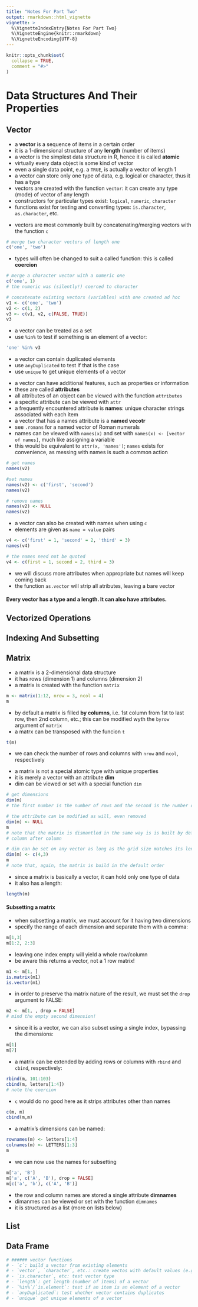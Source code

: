 ```yaml
---
title: "Notes For Part Two"
output: rmarkdown::html_vignette
vignette: >
  %\VignetteIndexEntry{Notes For Part Two}
  %\VignetteEngine{knitr::rmarkdown}
  %\VignetteEncoding{UTF-8}
---
```


```r
knitr::opts_chunk$set(
  collapse = TRUE,
  comment = "#>"
)
```

# Data Structures And Their Properties

## Vector
- a **vector** is a sequence of items in a certain order
- it is a 1-dimensional structure of any **length** (number of items)
- a vector is the simplest data structure in R, hence it is called **atomic**
- virtually every data object is some kind of vector
- even a single data point, e.g. a `TRUE`, is actually a vector of length 1
- a vector can store only one type of data, e.g. logical or character, thus it has a type
- vectors are created with the function `vector`: it can create any type (mode) of vector of any length
- constructors for particular types exist: `logical`, `numeric`, `character`
- functions exist for testing and converting types: `is.character`, `as.character`, etc.

\newline

- vectors are most commonly built by concatenating/merging vectors with the function `c`
```r
# merge two character vectors of length one
c('one', 'two')
```
- types will often be changed to suit a called function: this is called **coercion**
```r
# merge a character vector with a numeric one
c('one', 1)
# the numeric was (silently!) coerced to character
```

```r
# concatenate existing vectors (variables) with one created ad hoc
v1 <- c('one', 'two')
v2 <- c(1, 2)
v3 <- c(v1, v2, c(FALSE, TRUE))
v3
```
- a vector can be treated as a set
- use `%in%` to test if something is an element of a vector:
```r
'one' %in% v3
```
- a vector can contain duplicated elements
- use `anyDuplicated` to test if that is the case
- use `unique` to get unique elements of a vector

\newline

- a vector can have additional features, such as properties or information
- these are called **attributes**
- all attributes of an object can be viewed with the function `attributes`
- a specific attribute can be viewed with `attr`
- a frequently encountered attribute is **names**: unique character strings associated with each item
- a vector that has a names attribute is a **named vecotr**
- see `.romans` for a named vector of Roman numerals
- names can be viewed with `names(x)` and set with `names(x) <- [vector of names]`, much like assigning a variable
- this would be equivalent to `attr(x, 'names')`; `names` exists for convenience, as messing with names is such a common action
```r
# get names
names(v2)

#set names
names(v2) <- c('first', 'second')
names(v2)

# remove names
names(v2) <- NULL
names(v2)
```
- a vector can also be created with names when using `c`
- elements are given as `name = value` pairs
```r
v4 <- c('first' = 1, 'second' = 2, 'third' = 3)
names(v4)

# the names need not be quoted
v4 <- c(first = 1, second = 2, third = 3)
```

- we will discuss more attributes when appropriate but names will keep coming back
- the function `as.vector` will strip all atributes, leaving a bare vector

#### Every vector has a type and a length. It can also have attributes.



## Vectorized Operations

## Indexing And Subsetting


## Matrix
- a matrix is a 2-dimensional data structure
- it has rows (dimension 1) and columns (dimension 2)
- a matrix is created with the function `matrix`
```r
m <- matrix(1:12, nrow = 3, ncol = 4)
m
```
- by default a matrix is filled **by columns**, i.e. 1st column from 1st to last row, then 2nd column, etc.; this can be modified wyth the `byrow` argument of `matrix`
- a matrx can be transposed with the funcion `t`
```r
t(m)
```
- we can check the number of rows and columns with `nrow` and `ncol`, respectively

\newline

- a matrix is not a special atomic type with unique properties
- it is merely a vector with an attribute **dim**
- dim can be viewed or set with a special function `dim`
```r
# get dimensions
dim(m)
# the first number is the number of rows and the second is the number of columns

# the attribute can be modified as will, even removed
dim(m) <- NULL
m
# note that the matrix is dismantled in the same way is is built by default:
# column after column

# dim can be set on any vector as long as the grid size matches its length
dim(m) <- c(4,3)
m
# note that, again, the matrix is build in the default order
```
- since a matrix is basically a vector, it can hold only one type of data
- it also has a length:
```r
length(m)
```

#### Subsetting a matrix
- when subsetting a matrix, we must account for it having two dimensions
- specify the range of each dimension and separate them with a comma:
```r
m[1,3]
m[1:2, 2:3]
```
- leaving one index empty will yield a whole row/column
- be aware this returns a vector, not a 1 row matrix!
```r
m1 <- m[1, ]
is.matrix(m1)
is.vector(m1)
```
- in order to preserve tha matrix nature of the result, we must set the `drop` argument to FALSE:
```r
m2 <- m[1, , drop = FALSE]
# mind the empty second dimension!
```
- since it is a vector, we can also subset using a single index, bypassing the dimensions:
```r
m[1]
m[7]
```

\newline

- a matrix can be extended by adding rows or columns with `rbind` and `cbind`, respectively:
```r
rbind(m, 101:103)
cbind(m, letters[1:4])
# note the coercion
```
- `c` would do no good here as it strips attributes other than names
```r
c(m, m)
cbind(m,m)
```

\newline

- a matrix's dimensions can be named:
```r
rownames(m) <- letters[1:4]
colnames(m) <- LETTERS[1:3]
m
```
- we can now use the names for subsetting
```r
m['a', 'B']
m['a', c('A', 'B'), drop = FALSE]
m[c('a', 'b'), c('A', 'B')]
```
- the row and column names are stored a single attribute **dimnames**
- dimanmes can be viewed or set with the function `dimnames`
- it is structured as a list (more on lists below)



## List

## Data Frame







```r
# ###### vector functions
# - `c`: build a vector from existing elements
# - `vector`, `character`, etc.: create vectos with default values (e.g. 0)
# - `is.character`, etc: test vector type
# - `length`: get length (number of items) of a vector
# - `%in%`/`is.element`: test if an item is an element of a vector
# - `anyDuplicated`: test whether vector contains duplicates
# - `unique` get unique elements of a vector
```

